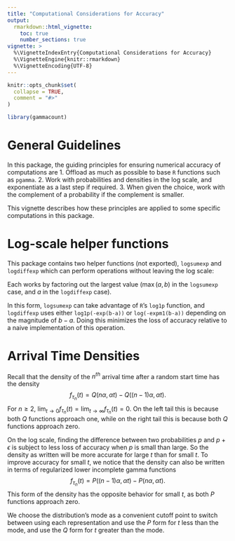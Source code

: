 ```yaml
---
title: "Computational Considerations for Accuracy"
output: 
  rmarkdown::html_vignette:
    toc: true
    number_sections: true
vignette: >
  %\VignetteIndexEntry{Computational Considerations for Accuracy}
  %\VignetteEngine{knitr::rmarkdown}
  %\VignetteEncoding{UTF-8}
---
```


```r
knitr::opts_chunk$set(
  collapse = TRUE,
  comment = "#>"
)
```

```r
library(gammacount)
```


# General Guidelines

In this package, the guiding principles for ensuring numerical accuracy of computations are
1. Offload as much as possible to base `R` functions such as `pgamma`.
2. Work with probabilities and densities in the log scale, and exponentiate as a last step if required.
3. When given the choice, work with the complement of a probability if the complement is smaller.

This vignette describes how these principles are applied to some specific computations in this package.

# Log-scale helper functions

This package contains two helper functions (not exported), `logsumexp` and `logdiffexp` which can perform operations without leaving the log scale:
\begin{align*}
\mathrm{logsumexp}(a, b) &= \log(e^a + e^b) \\
\mathrm{logdiffexp}(a, b) &= \log(e^a - e^b)
\end{align*}

Each works by factoring out the largest value ($\max(a, b)$ in the `logsumexp` case, and $a$ in the `logdiffexp` case).
\begin{align*}
\mathrm{logsumexp}(a, b) &= \max(a,b) + \log(1 + e^{-|a-b|}) \\
\mathrm{logdiffexp}(a, b) &= a + \log(1 - e^{b - a})
\end{align*}

In this form, `logsumexp` can take advantage of `R`'s `log1p` function, and `logdiffexp` uses either `log1p(-exp(b-a))` or `log(-expm1(b-a))` depending on the magnitude of $b-a$. Doing this minimizes the loss of accuracy relative to a naive implementation of this operation.

# Arrival Time Densities

Recall that the density of the $n^{th}$ arrival time after a random start time has the density
$$f_{\tau_n}(t) = Q(n\alpha, \alpha t) - Q((n-1)\alpha, \alpha t).$$
For $n \geq 2$, $\lim_{t\to 0} f_{\tau_n}(t) = \lim_{t\to \infty} f_{\tau_n}(t) = 0$. On the left tail this is because both $Q$ functions approach one, while on the right tail this is because both $Q$ functions approach zero.

On the log scale, finding the difference between two probabilities $p$ and $p+\epsilon$ is subject to less loss of accuracy when $p$ is small than large. So the density as written will be more accurate for large $t$ than for small $t$. To improve accuracy for small $t$, we notice that the density can also be written in terms of regularized lower incomplete gamma functions
$$f_{\tau_n}(t) = P((n-1)\alpha, \alpha t) - P(n\alpha, \alpha t).$$
This form of the density has the opposite behavior for small $t$, as both $P$ functions approach zero.

We choose the distribution's mode as a convenient cutoff point to switch between using each representation and use the $P$ form for $t$ less than the mode, and use the $Q$ form for $t$ greater than the mode.

